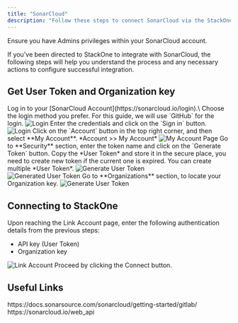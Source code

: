 ```yaml
---
title: "SonarCloud"
description: "Follow these steps to connect SonarCloud via the StackOne Hub successfully."
---
```



<Warning>
  Ensure you have Admins privileges within your SonarCloud account.
</Warning>

If you've been directed to StackOne to integrate with SonarCloud, the following steps will help you understand the process and any necessary actions to configure successful integration.

## Get User Token and Organization key

<Steps>
 <Step title="Log in to SonarCloud">
    Log in to your [SonarCloud Account](https://sonarcloud.io/login).\
    Choose the login method you prefer. For this guide, we will use `GitHub` for the login.
    <Frame>
      <img className='rounded-md' style={{ margin: '0 auto', border: '1px solid #efefef' }} alt="Login" src="/images/sonarcloud/image1.png" />
    </Frame>
  </Step>
   <Step title="Enter Login Credentials">
   Enter the credentials and click on the `Sign in` button.
    <Frame>
      <img className='rounded-md' style={{ margin: '0 auto', border: '1px solid #efefef' }} alt="Login" src="/images/sonarcloud/image2.png" />
    </Frame>
  </Step>
   <Step title="Go to the My Account">
      Click on the `Account` button in the top right corner, and then select **My Account**.
      *Account >> My Account*
    <Frame>
      <img className='rounded-md' style={{ margin: '0 auto', border: '1px solid #efefef' }} alt="My Account Page" src="/images/sonarcloud/image3.png" />
    </Frame>
  </Step>
  <Step title="Generate User Token">
      Go to **Security** section, enter the token name and click on the `Generate Token` button. Copy the *User Token* and store it in the secure place, you need to create new token if the current one is expired. You can create multiple *User Token*.
    <Frame>
      <img className='rounded-md' style={{ margin: '0 auto', border: '1px solid #efefef' }} alt="Generate User Token" src="/images/sonarcloud/image4.png" />
    </Frame>
    <br/>
      <Frame>
      <img className='rounded-md' style={{ margin: '0 auto', border: '1px solid #efefef' }} alt="Generated User Token" src="/images/sonarcloud/image5.png" />
    </Frame>
  </Step>
   <Step title="Get Organization Key">
      Go to **Organizations** section, to locate your Organization key. 
    <Frame>
      <img className='rounded-md' style={{ margin: '0 auto', border: '1px solid #efefef' }} alt="Generate User Token" src="/images/sonarcloud/image6.png" />
    </Frame>
  </Step>
</Steps>

## Connecting to StackOne

<Steps>
  <Step title="Enter Authentication Details">
    Upon reaching the Link Account page, enter the following authentication details from the previous steps:
    <ul>
      <li>API key (User Token)</li>
      <li>Organization key</li>
    </ul>
    <Frame>
      <img className='rounded-md' style={{ margin: '0 auto', border: '1px solid #efefef' }} alt="Link Account" src="/images/sonarcloud/image7.png" />
    </Frame>
  </Step>

  <Step title="Connect">
    Proceed by clicking the Connect button.
  </Step>
</Steps>

<IntegrationFooter />

## Useful Links

<Card title="Getting Started" icon="link" href="https://docs.sonarsource.com/sonarcloud/getting-started/gitlab/">
    https://docs.sonarsource.com/sonarcloud/getting-started/gitlab/
</Card>
<Card title="Web API" icon="link" href="https://sonarcloud.io/web_api">
    https://sonarcloud.io/web_api
</Card>
